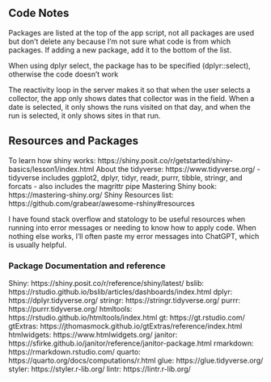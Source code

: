 ## Code Notes
Packages are listed at the top of the app script, not all packages are used but don't delete any because I'm not sure what code is from which packages. If adding a new package, add it to the bottom of the list. 

When using dplyr select, the package has to be specified (dplyr::select), otherwise the code doesn't work

The reactivity loop in the server makes it so that when the user selects a collector, the app only shows dates that collector was in the field. When a date is selected, it only shows the runs visited on that day, and when the run is selected, it only shows sites in that run.


## Resources and Packages

To learn how shiny works: https://shiny.posit.co/r/getstarted/shiny-basics/lesson1/index.html
About the tidyverse: https://www.tidyverse.org/
  - tidyverse includes ggplot2, dplyr, tidyr, readr, purrr, tibble, stringr, and forcats
  - also includes the magrittr pipe
Mastering Shiny book: https://mastering-shiny.org/
Shiny Resources list: https://github.com/grabear/awesome-rshiny#resources

I have found stack overflow and statology to be useful resources when running into error messages or needing to know how to apply code. When nothing else works, I'll often paste my error messages into ChatGPT, which is usually helpful. 

### Package Documentation and reference
Shiny: https://shiny.posit.co/r/reference/shiny/latest/
bslib: https://rstudio.github.io/bslib/articles/dashboards/index.html
dplyr: https://dplyr.tidyverse.org/
stringr: https://stringr.tidyverse.org/
purrr: https://purrr.tidyverse.org/
htmltools: https://rstudio.github.io/htmltools/index.html
gt: https://gt.rstudio.com/
gtExtras: https://jthomasmock.github.io/gtExtras/reference/index.html
htmlwidgets: https://www.htmlwidgets.org/
janitor: https://sfirke.github.io/janitor/reference/janitor-package.html
rmarkdown: https://rmarkdown.rstudio.com/
quarto: https://quarto.org/docs/computations/r.html
glue: https://glue.tidyverse.org/
styler: https://styler.r-lib.org/
lintr: https://lintr.r-lib.org/
